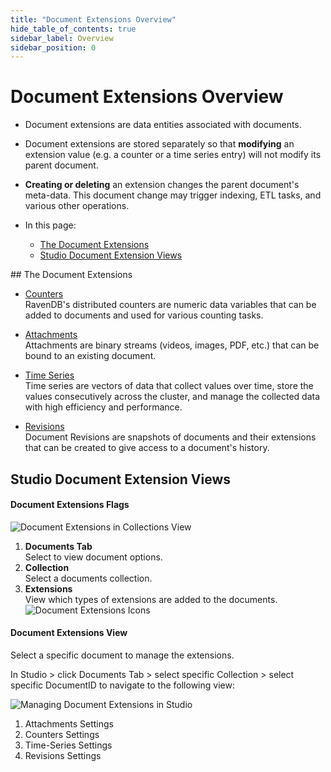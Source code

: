 ```yaml
---
title: "Document Extensions Overview"
hide_table_of_contents: true
sidebar_label: Overview
sidebar_position: 0
---
```



# Document Extensions Overview
<Admonition type="note" title="Note">

* Document extensions are data entities associated with documents.  

* Document extensions are stored separately so that **modifying** an extension value (e.g. a counter 
  or a time series entry) will not modify its parent document.

* **Creating or deleting** an extension changes the parent document's meta-data. 
  This document change may trigger indexing, ETL tasks, and various other operations.  

* In this page:  
   * [The Document Extensions](../document-extensions/overview-extensions.mdx#the-document-extensions)  
   * [Studio Document Extension Views](../document-extensions/overview-extensions.mdx#studio-document-extension-views)  

</Admonition>
## The Document Extensions

* [Counters](../document-extensions/counters/overview.mdx)  
  RavenDB's distributed counters are numeric data variables that can be added to documents and used
  for various counting tasks.

* [Attachments](../document-extensions/attachments/what-are-attachments.mdx)  
  Attachments are binary streams (videos, images, PDF, etc.) that can be bound to an existing document.

* [Time Series](../document-extensions/timeseries/overview.mdx)  
  Time series are vectors of data that collect values over time, store the values consecutively across the cluster,
  and manage the collected data with high efficiency and performance.

* [Revisions](../document-extensions/revisions/overview.mdx)  
  Document Revisions are snapshots of documents and their extensions that can be created to give access to a document's history.




## Studio Document Extension Views

#### Document Extensions Flags

![Document Extensions in Collections View](./assets/extensions-collections-view.png)

1. **Documents Tab**  
   Select to view document options.
2. **Collection**  
   Select a documents collection. 
3. **Extensions**  
   View which types of extensions are added to the documents.  
   ![Document Extensions Icons](./assets/extensions-logos.png)
#### Document Extensions View

Select a specific document to manage the extensions.  

In Studio &gt; click Documents Tab &gt; select specific Collection &gt; select specific DocumentID to navigate to the following view:  

![Managing Document Extensions in Studio](./assets/extensions-managing-single-doc.png)

1. Attachments Settings
2. Counters Settings
3. Time-Series Settings
4. Revisions Settings

   

